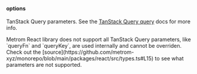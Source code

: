 #### options

TanStack Query parameters. See the
[TanStack Query query](https://tanstack.com/query/v5/docs/framework/react/reference/useQuery)
docs for more info.

<div className="theme-surface p-4 rounded-md mt-4">
  Metrom React library does not support all TanStack Query parameters, like
  `queryFn` and `queryKey`, are used internally and cannot be overriden. Check
  out the
  [source](https://github.com/metrom-xyz/monorepo/blob/main/packages/react/src/types.ts#L15)
  to see what parameters are not supported.
</div>
